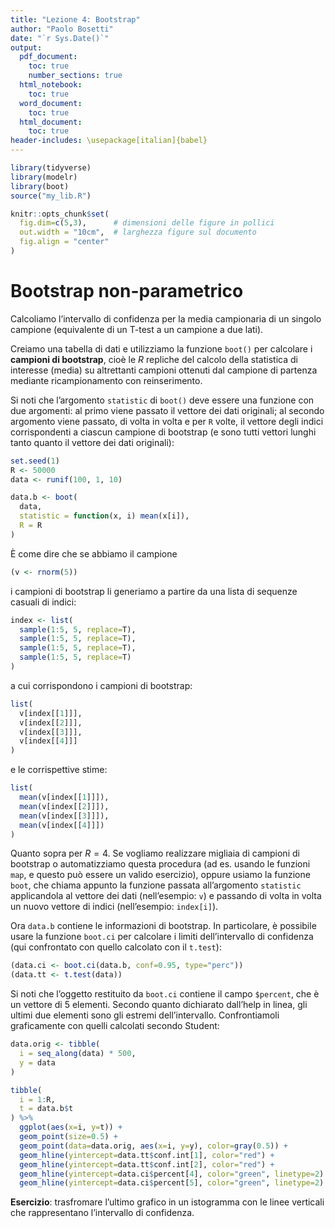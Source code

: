 ```yaml
---
title: "Lezione 4: Bootstrap"
author: "Paolo Bosetti"
date: "`r Sys.Date()`"
output:
  pdf_document:
    toc: true
    number_sections: true
  html_notebook:
    toc: true
  word_document:
    toc: true
  html_document:
    toc: true
header-includes: \usepackage[italian]{babel}
---
```


```r
library(tidyverse)
library(modelr)
library(boot)
source("my_lib.R")

knitr::opts_chunk$set(
  fig.dim=c(5,3),      # dimensioni delle figure in pollici
  out.width = "10cm",  # larghezza figure sul documento
  fig.align = "center"
) 
```

# Bootstrap non-parametrico

Calcoliamo l'intervallo di confidenza per la media campionaria di un singolo campione (equivalente di un T-test a un campione a due lati).

Creiamo una tabella di dati e utilizziamo la funzione `boot()` per calcolare i **campioni di bootstrap**, cioè le $R$ repliche del calcolo della statistica di interesse (media) su altrettanti campioni ottenuti dal campione di partenza mediante ricampionamento con reinserimento.

Si noti che l'argomento `statistic` di `boot()` deve essere una funzione con due argomenti: al primo viene passato il vettore dei dati originali; al secondo argomento viene passato, di volta in volta e per `R` volte, il vettore degli indici corrispondenti a ciascun campione di bootstrap (e sono tutti vettori lunghi tanto quanto il vettore dei dati originali):

```r
set.seed(1)
R <- 50000
data <- runif(100, 1, 10)

data.b <- boot(
  data,
  statistic = function(x, i) mean(x[i]),
  R = R
)
```

È come dire che se abbiamo il campione 

```r
(v <- rnorm(5))
```

i campioni di bootstrap li generiamo a partire da una lista di sequenze casuali di indici:

```r
index <- list(
  sample(1:5, 5, replace=T),
  sample(1:5, 5, replace=T),
  sample(1:5, 5, replace=T),
  sample(1:5, 5, replace=T)
)
```

a cui corrispondono i campioni di bootstrap:

```r
list(
  v[index[[1]]],
  v[index[[2]]],
  v[index[[3]]],
  v[index[[4]]] 
)
```
e le corrispettive stime:

```r
list(
  mean(v[index[[1]]]),
  mean(v[index[[2]]]),
  mean(v[index[[3]]]),
  mean(v[index[[4]]])
)
```

Quanto sopra per $R=4$. Se vogliamo realizzare migliaia di campioni di bootstrap o automatizziamo questa procedura (ad es. usando le funzioni `map`, e questo può essere un valido esercizio), oppure usiamo la funzione `boot`, che chiama appunto la funzione passata all'argomento `statistic` applicandola al vettore dei dati (nell'esempio: `v`) e passando di volta in volta un nuovo vettore di indici (nell'esempio: `index[i]`).

Ora `data.b` contiene le informazioni di bootstrap. In particolare, è possibile usare la funzione `boot.ci` per calcolare i limiti dell'intervallo di confidenza (qui confrontato con quello calcolato con il `t.test`):

```r
(data.ci <- boot.ci(data.b, conf=0.95, type="perc"))
(data.tt <- t.test(data))
```

Si noti che l'oggetto restituito da `boot.ci` contiene il campo `$percent`, che è un vettore di 5 elementi. Secondo quanto dichiarato dall'help in linea, gli ultimi due elementi sono gli estremi dell'intervallo. Confrontiamoli graficamente con quelli calcolati secondo Student:

```r
data.orig <- tibble(
  i = seq_along(data) * 500,
  y = data
)

tibble(
  i = 1:R,
  t = data.b$t
) %>% 
  ggplot(aes(x=i, y=t)) + 
  geom_point(size=0.5) +
  geom_point(data=data.orig, aes(x=i, y=y), color=gray(0.5)) +
  geom_hline(yintercept=data.tt$conf.int[1], color="red") +
  geom_hline(yintercept=data.tt$conf.int[2], color="red") +
  geom_hline(yintercept=data.ci$percent[4], color="green", linetype=2) +
  geom_hline(yintercept=data.ci$percent[5], color="green", linetype=2)
```

**Esercizio**: trasfromare l'ultimo grafico in un istogramma con le linee verticali che rappresentano l'intervallo di confidenza.